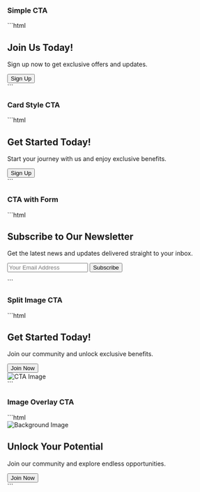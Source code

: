 
### Simple CTA
<SimpleCTA />
```html
<div class="bg-purple-50 py-12">
  <div class="mx-auto max-w-4xl px-4 text-center sm:px-6 lg:px-8">
    <h2 class="mb-4 text-3xl font-bold">Join Us Today!</h2>
    <p class="mb-6 text-lg text-gray-800">Sign up now to get exclusive offers and updates.</p>
    <button class="focus:shadow-outline rounded-full bg-purple-500 px-6 py-2 font-bold text-white hover:bg-purple-600 focus:outline-none">Sign Up</button>
  </div>
</div>
```

### Card Style CTA
<CardStyleCTA />
```html
<div class="bg-gray-100 py-12">
  <div class="mx-auto max-w-4xl px-4 sm:px-6 lg:px-8">
    <div class="rounded-lg bg-white p-6 shadow-lg">
      <h2 class="mb-4 text-2xl font-semibold text-gray-800">Get Started Today!</h2>
      <p class="mb-6 text-gray-600">Start your journey with us and enjoy exclusive benefits.</p>
      <button class="focus:shadow-outline rounded-full bg-purple-500 px-6 py-2 font-bold text-white hover:bg-purple-600 focus:outline-none">Sign Up</button>
    </div>
  </div>
</div>
```

### CTA with Form
<CTAwithForm />
```html
<div class="bg-gray-200 py-12">
  <div class="mx-auto max-w-4xl px-4 sm:px-6 lg:px-8">
    <div class="rounded-lg bg-white p-6 shadow-lg">
      <h2 class="mb-4 text-2xl font-semibold text-gray-800">Subscribe to Our Newsletter</h2>
      <p class="mb-6 text-gray-600">Get the latest news and updates delivered straight to your inbox.</p>
      <form class="flex flex-col sm:flex-row">
        <input type="email" class="mb-2 rounded-l-lg bg-gray-100 px-4 py-2 focus:outline-none sm:mb-0" placeholder="Your Email Address" />
        <button type="submit" class="focus:shadow-outline rounded-r-lg bg-purple-500 px-6 py-2 font-bold text-white hover:bg-purple-600 focus:outline-none">Subscribe</button>
      </form>
    </div>
  </div>
</div>
```

### Split Image CTA
<SplitImageCTA />
```html
<div class="bg-gray-100 py-12">
  <div class="mx-auto flex max-w-4xl flex-col-reverse items-center justify-between px-4 sm:px-6 md:flex-row lg:px-8">
    <div class="w-full pr-0 md:w-1/2 md:pr-4">
      <h2 class="mb-4 text-3xl font-bold text-gray-800">Get Started Today!</h2>
      <p class="mb-6 text-lg text-gray-600">Join our community and unlock exclusive benefits.</p>
      <button class="focus:shadow-outline rounded-full bg-purple-500 px-6 py-2 font-bold text-white hover:bg-purple-600 focus:outline-none">Join Now</button>
    </div>
    <div class="w-full pl-0 md:w-1/2 md:pl-4">
      <img src="https://source.unsplash.com/random" alt="CTA Image" class="h-64 w-full rounded-lg shadow-lg" />
    </div>
  </div>
</div>
```

### Image Overlay CTA
<ImageOverlayCTA />
```html
<div class="relative bg-gray-800 py-24">
  <img class="absolute inset-0 h-full w-full object-cover" src="https://source.unsplash.com/random" alt="Background Image" />
  <div class="absolute inset-0 bg-gray-800 to-transparent opacity-70"></div>
  <div class="relative z-10 mx-auto max-w-4xl px-4 text-center sm:px-6 lg:px-8">
    <h2 class="mb-4 text-4xl font-bold text-white">Unlock Your Potential</h2>
    <p class="mb-6 text-lg text-gray-300">Join our community and explore endless opportunities.</p>
    <button class="focus:shadow-outline rounded-full bg-blue-500 px-8 py-3 font-bold text-white hover:bg-blue-600 focus:outline-none">Join Now</button>
  </div>
</div>
```
